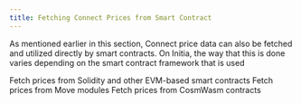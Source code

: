 ```yaml
---
title: Fetching Connect Prices from Smart Contract
---
```


As mentioned earlier in this section, Connect price data can also be fetched and utilized directly by smart contracts. On Initia, the way that this is done varies depending on the smart contract framework that is used

<CardGroup cols={3}>
<Card title="EVM" icon="ethereum" href="/developers/developer-guides/vm-specific-tutorials/evm/connect-oracles">
Fetch prices from Solidity and other EVM-based smart contracts
</Card>
<Card title="MoveVM" icon="note-sticky" href="/developers/developer-guides/vm-specific-tutorials/movevm/connect-oracles">
Fetch prices from Move modules
</Card>
<Card title="WasmVM" icon="rust" href="/developers/developer-guides/vm-specific-tutorials/wasmvm/connect-oracles">
Fetch prices from CosmWasm contracts
</Card>
</CardGroup>
